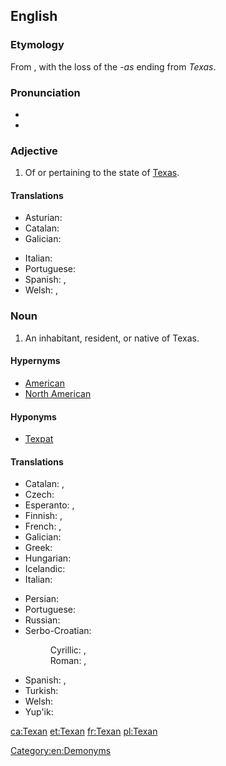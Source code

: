 {{also|texan}}
==English==

===Etymology===
From {{suffix|Texas|an|lang=en}}, with the loss of the ''-as'' ending from ''Texas''.

===Pronunciation===
* {{IPA|/ˈtɛksən/|lang=en}}
* {{rhymes|ɛksən|lang=en}}

===Adjective===
{{en-adj}}

# Of or pertaining to the state of [[Texas]].

====Translations====
{{trans-top|of or pertaining to Texas}}
* Asturian: {{t|ast|texanu}}
* Catalan: {{t|ca|texà}}
* Galician: {{t|gl|texano}}
{{trans-mid}}
* Italian: {{t|it|texano}}
* Portuguese: {{t+|pt|texano}}
* Spanish: {{t|es|texano}}, {{t|es|tejano}}
* Welsh: {{t|cy|Tecsanaidd}}, {{t|cy|o Decsas}}
{{trans-bottom}}

===Noun===
{{en-noun}}

# An inhabitant, resident, or native of Texas.

====Hypernyms====
* [[American]]
* [[North American]]

====Hyponyms====
* [[Texpat]]

====Translations====
{{trans-top|an inhabitant or a resident of Texas}}
* Catalan: {{t|ca|texà|m}}, {{t|ca|texana|f}}
* Czech: {{t|cs|Texasan|m}}
* Esperanto: {{t|eo|teksasano}} {{qualifier|man or woman}}, {{t|eo|teksasanino}} {{qualifier|woman}}
* Finnish: {{t|fi|teksasilainen}}, {{t|fi|texasilainen}}
* French: {{t+|fr|Texan|m}}, {{t+|fr|Texane|f}}
* Galician: {{t|gl|texano|m}}
* Greek: {{t+|el|Τεξανός|m}}
* Hungarian: {{t+|hu|texasi}}
* Icelandic: {{t|is|Texasbúi|m}}
* Italian: {{t|it|texano|m}}
{{trans-mid}}
* Persian: {{t|fa|تگزاسی|tr=tegzâsi|sc=fa-Arab}}
* Portuguese: {{t+|pt|texano|m}}
* Russian: {{t+|ru|теха́сец|m}}
* Serbo-Croatian:
*: Cyrillic: {{t|sh|Текса́шанин|m|sc=Cyrl}}, {{t|sh|Текса́ша̄нка|f|sc=Cyrl}}
*: Roman: {{t|sh|Teksášanin|m}}, {{t|sh|Teksášānka|f}}
* Spanish: {{t|es|texano|m}}, {{t|es|tejano|m}}
* Turkish: {{t|tr|Teksaslı}}
* Welsh: {{t|cy|Tecsaniad|m|f}}
* Yup'ik: {{t|esu|Teekkisassaqmintaq}}
{{trans-bottom}}

[[Category:en:Demonyms]]

[[ca:Texan]]
[[et:Texan]]
[[fr:Texan]]
[[pl:Texan]]